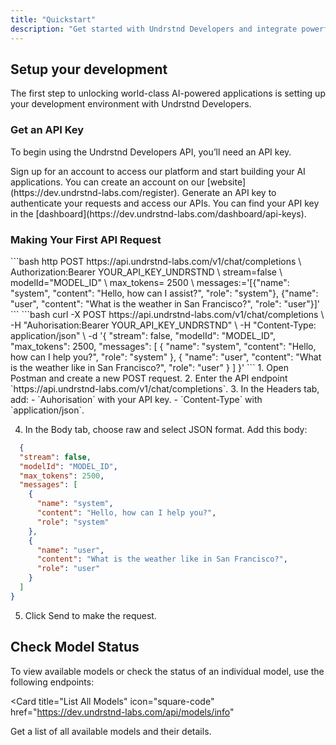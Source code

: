 ```yaml
---
title: "Quickstart"
description: "Get started with Undrstnd Developers and integrate powerful AI capabilities into your projects. This guide will walk you through getting an API key, making your first API request, and checking model statuses."
---
```


## Setup your development

The first step to unlocking world-class AI-powered applications is setting up your development environment with Undrstnd Developers.

### Get an API Key

To begin using the Undrstnd Developers API, you’ll need an API key.

<AccordionGroup>
  <Accordion icon="lock" title="Create an Account">
    Sign up for an account to access our platform and start building your AI
    applications. You can create an account on our
    [website](https://dev.undrstnd-labs.com/register).
  </Accordion>
  <Accordion icon="key" title="Generate an API Key">
    Generate an API key to authenticate your requests and access our APIs. You
    can find your API key in the
    [dashboard](https://dev.undrstnd-labs.com/dashboard/api-keys).
  </Accordion>
</AccordionGroup>

### Making Your First API Request

<AccordionGroup>

<Accordion icon="message-bot" title="HTTPie Example">
  ```bash
  http POST https://api.undrstnd-labs.com/v1/chat/completions \
  Authorization:Bearer YOUR_API_KEY_UNDRSTND \
  stream=false \
  modelId="MODEL_ID" \
  max_tokens= 2500  \
  messages:='[{"name": "system", "content": "Hello, how can I assist?", "role": "system"}, {"name": "user", "content": "What is the weather in San Francisco?", "role": "user"}]'
  ```
</Accordion>
<Accordion icon="rocket" title="cURL Example">
    ```bash
    curl -X POST https://api.undrstnd-labs.com/v1/chat/completions \
      -H "Auhorisation:Bearer YOUR_API_KEY_UNDRSTND" \
      -H "Content-Type: application/json" \
      -d '{
        "stream": false,
        "modelId": "MODEL_ID",
        "max_tokens": 2500,
        "messages": [
          {
            "name": "system",
            "content": "Hello, how can I help you?",
            "role": "system"
          },
          {
            "name": "user",
            "content": "What is the weather like in San Francisco?",
            "role": "user"
          }
        ]
      }'
  ```
</Accordion>
<Accordion title="Postman Example" icon="quinscape">
  1. Open Postman and create a new POST request.
  2. Enter the API endpoint `https://api.undrstnd-labs.com/v1/chat/completions`.
  3. In the Headers tab, add:
      - `Auhorisation` with your API key.
      - `Content-Type` with `application/json`.

  4. In the Body tab, choose raw and select JSON format. Add this body:
  ```json
    {
    "stream": false,
    "modelId": "MODEL_ID",
    "max_tokens": 2500,
    "messages": [
      {
        "name": "system",
        "content": "Hello, how can I help you?",
        "role": "system"
      },
      {
        "name": "user",
        "content": "What is the weather like in San Francisco?",
        "role": "user"
      }
    ]
  }
  ```
  5. Click Send to make the request.
</Accordion>

</AccordionGroup>

## Check Model Status

To view available models or check the status of an individual model, use the following endpoints:

<CardGroup>

<Card
  title="List All Models"
  icon="square-code"
  href="https://dev.undrstnd-labs.com/api/models/info"
>
  Get a list of all available models and their details.
</Card>


</CardGroup>
